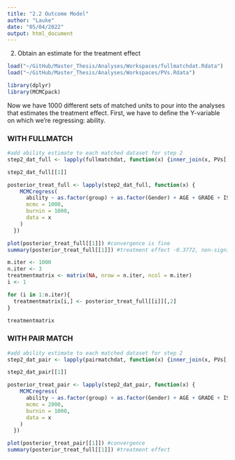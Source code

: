 ```yaml
---
title: "2.2 Outcome Model"
author: "Lauke"
date: "05/04/2022"
output: html_document
---
```


2. Obtain an estimate for the treatment effect

```r
load("~/GitHub/Master_Thesis/Analyses/Workspaces/fullmatchdat.Rdata")
load("~/GitHub/Master_Thesis/Analyses/Workspaces/PVs.Rdata")
```


```r
library(dplyr)
library(MCMCpack)
```

Now we have 1000 different sets of matched units to pour into the analyses that estimates the treatment effect. First, we have to define the Y-variable on which we're regressing: ability.

### WITH FULLMATCH

```r
#add ability estimate to each matched dataset for step 2
step2_dat_full <- lapply(fullmatchdat, function(x) {inner_join(x, PVs[,c(1,12)], by = "CNTSTUID")})

step2_dat_full[[1]]
```

```r
posterior_treat_full <- lapply(step2_dat_full, function(x) {
    MCMCregress(
      ability ~ as.factor(group) + as.factor(Gender) + AGE + GRADE + ISCEDL + ESCS + as.factor(Language),
      mcmc = 1000,
      burnin = 1000,
      data = x
    )
  })

plot(posterior_treat_full[[1]]) #convergence is fine
summary(posterior_treat_full[[1]]) #treatment effect -0.3772, non-significant

m.iter <- 1000
n.iter <- 3
treatmentmatrix <- matrix(NA, nrow = n.iter, ncol = m.iter)
i <- 1

for (i in 1:n.iter){
  treatmentmatrix[i,] <- posterior_treat_full[[i]][,2]
}

treatmentmatrix
```


### WITH PAIR MATCH

```r
#add ability estimate to each matched dataset for step 2
step2_dat_pair <- lapply(pairmatchdat, function(x) {inner_join(x, PVs[,c(1,12)], by = "CNTSTUID")})

step2_dat_pair[[1]]
```

```r
posterior_treat_pair <- lapply(step2_dat_pair, function(x) {
    MCMCregress(
      ability ~ as.factor(group) + as.factor(Gender) + AGE + GRADE + ISCEDL + ESCS + as.factor(Language),
      mcmc = 2000,
      burnin = 1000,
      data = x
    )
  })

plot(posterior_treat_pair[[1]]) #convergence 
summary(posterior_treat_full[[1]]) #treatment effect
```
